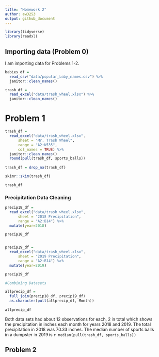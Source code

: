 ```yaml
---
title: "Homework 2"
author: aw3253
output: github_document
---
```


```r
library(tidyverse)
library(readxl)
```


## Importing data (Problem 0)

I am importing data for Problems 1-2.

```r

babies_df = 
  read_csv("data/popular_baby_names.csv") %>% 
  janitor::clean_names()

trash_df = 
  read_excel("data/trash_wheel.xlsx") %>% 
  janitor::clean_names()

```



# Problem 1

```r
trash_df = 
  read_excel("data/trash_wheel.xlsx", 
      sheet = "Mr. Trash Wheel",
      range = "A2:N535",
      col_names = TRUE) %>% 
  janitor::clean_names()
  round(pull(trash_df, sports_balls))
  
trash_df = drop_na(trash_df) 

skimr::skim(trash_df)

trash_df

```


### Precipitation Data Cleaning

```r
precip18_df = 
  read_excel("data/trash_wheel.xlsx", 
      sheet = "2018 Precipitation",
      range = "A2:B14") %>%
  mutate(year=2018)

precip18_df


precip19_df = 
  read_excel("data/trash_wheel.xlsx", 
      sheet = "2019 Precipitation",
      range = "A2:B14") %>%
  mutate(year=2019)

precip19_df

#Combining Datasets

allprecip_df = 
  full_join(precip18_df, precip19_df)
  as.character(pull(allprecip_df, Month))
  
allprecip_df

```

Both data sets had about 12 observations for each, 2 in total which shows the precipitation in inches each month for years 2018 and 2019. The total precipitation in 2018 was 70.33 inches. The median number of sports balls in a dumpster in 2019 is `r median(pull(trash_df, sports_balls))`


## Problem 2
